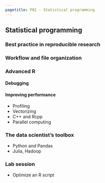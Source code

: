 ```yaml
---
pagetitle: P01 - Statistical programming
---
```


## Statistical programming

### Best practice in reproducible research

### Workflow and file organization

### Advanced R

#### Debugging

#### Improving performance

- Profiling
- Vectorizing
- C++ and Rcpp
- Parallel computing

### The data scientist’s toolbox

- Python and Pandas
- Julia, Hadoop

### Lab session

- Optimize an R script
